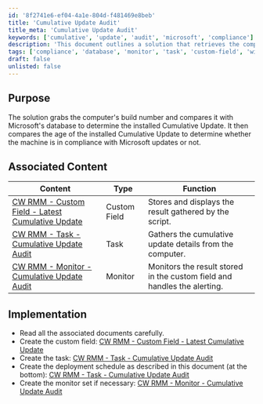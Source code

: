 ```yaml
---
id: '8f2741e6-ef04-4a1e-804d-f481469e8beb'
title: 'Cumulative Update Audit'
title_meta: 'Cumulative Update Audit'
keywords: ['cumulative', 'update', 'audit', 'microsoft', 'compliance']
description: 'This document outlines a solution that retrieves the computer build number, compares it with Microsoft’s database to identify the installed Cumulative Update, and assesses its compliance status based on the update age.'
tags: ['compliance', 'database', 'monitor', 'task', 'custom-field', 'windows']
draft: false
unlisted: false
---
```

## Purpose

The solution grabs the computer's build number and compares it with Microsoft's database to determine the installed Cumulative Update. It then compares the age of the installed Cumulative Update to determine whether the machine is in compliance with Microsoft updates or not.

## Associated Content

| Content                                                                 | Type         | Function                                                       |
|-------------------------------------------------------------------------|--------------|----------------------------------------------------------------|
| [CW RMM - Custom Field - Latest Cumulative Update](https://proval.itglue.com/DOC-5078775-14029450) | Custom Field | Stores and displays the result gathered by the script.        |
| [CW RMM - Task - Cumulative Update Audit](https://proval.itglue.com/DOC-5078775-14029442)      | Task         | Gathers the cumulative update details from the computer.      |
| [CW RMM - Monitor - Cumulative Update Audit](https://proval.itglue.com/DOC-5078775-14029444)   | Monitor      | Monitors the result stored in the custom field and handles the alerting. |

## Implementation

- Read all the associated documents carefully.
- Create the custom field: [CW RMM - Custom Field - Latest Cumulative Update](https://proval.itglue.com/DOC-5078775-14029450)
- Create the task: [CW RMM - Task - Cumulative Update Audit](https://proval.itglue.com/DOC-5078775-14029442)
- Create the deployment schedule as described in this document (at the bottom): [CW RMM - Task - Cumulative Update Audit](https://proval.itglue.com/DOC-5078775-14029442)
- Create the monitor set if necessary: [CW RMM - Monitor - Cumulative Update Audit](https://proval.itglue.com/DOC-5078775-14029444)











